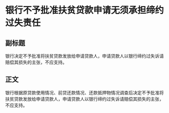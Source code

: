 # 银行不予批准扶贫贷款申请无须承担缔约过失责任
## 副标题
银行决定不予批准将扶贫贷款发放给申请贷款人，申请贷款人以银行缔约过失诉请赔偿其损失的主张，不应支持。
## 正文
银行根据原贷款使用情况、前贷还款情况、还款抵押物情况调查后决定不予批准将扶贫贷款发放给申请贷款人，申请贷款人以银行缔约过失诉请赔偿其损失的主张，不应支持。